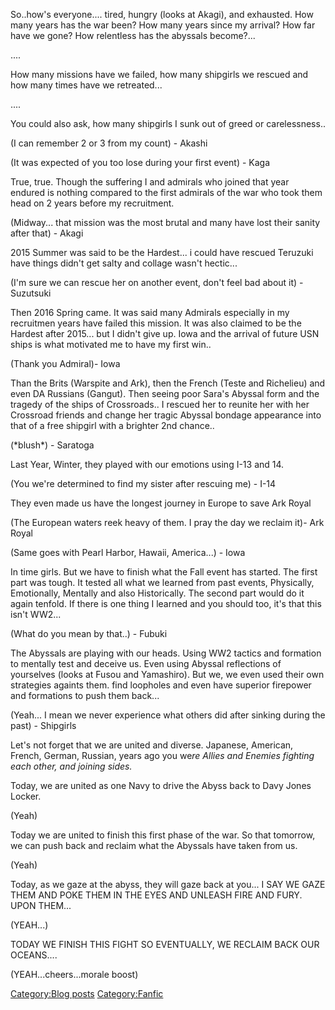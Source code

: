 So..how's everyone.... tired, hungry (looks at Akagi), and exhausted. How many years has the war been? How many years since my arrival? How far have we gone? How relentless has the abyssals become?... 

....

How many missions have we failed, how many shipgirls we rescued and how many times have we retreated...

....

You could also ask, how many shipgirls I sunk out of greed or carelessness..

(I can remember 2 or 3 from my count) - Akashi

(It was expected of you too lose during your first event) - Kaga

True, true. Though the suffering I and admirals who joined that year endured is nothing compared to the first admirals of the war who took them head on 2 years before my recruitment. 

(Midway... that mission was the most brutal and many have lost their sanity after that) - Akagi

2015 Summer was said to be the Hardest... i could have rescued Teruzuki have things didn't get salty and collage wasn't hectic...

(I'm sure we can rescue her on another event, don't feel bad about it) - Suzutsuki

Then 2016 Spring came. It was said many Admirals especially in my recruitmen years have failed this mission. It was also claimed to be the Hardest after 2015... but I didn't give up. Iowa and the arrival of future USN ships is what motivated me to have my first win..

(Thank you Admiral)- Iowa

Than the Brits (Warspite and Ark), then the French (Teste and Richelieu) and even DA Russians (Gangut). Then seeing poor Sara's Abyssal form and the tragedy of the ships of Crossroads.. I rescued her to reunite her with her Crossroad friends and change her tragic Abyssal bondage appearance into that of a free shipgirl with a brighter 2nd chance..

(*blush*) - Saratoga

Last Year, Winter, they played with our emotions using I-13 and 14. 

(You we're determined to find my sister after rescuing me) - I-14

They even made us have the longest journey in Europe to save Ark Royal

(The European waters reek heavy of them. I pray the day we reclaim it)- Ark Royal

(Same goes with Pearl Harbor, Hawaii, America...) - Iowa

In time girls. But we have to finish what the Fall event has started. The first part was tough. It tested all what we learned from past events, Physically, Emotionally, Mentally and also Historically. The second part would do it again tenfold. If there is one thing I learned and you should too, it's that this isn't WW2...

(What do you mean by that..) - Fubuki

The Abyssals are playing with our heads. Using WW2 tactics and formation to mentally test and deceive us. Even using Abyssal reflections of yourselves (looks at Fusou and Yamashiro). But we, we even used their own strategies againts them. find loopholes and even have superior firepower and formations to push them back...

(Yeah... I mean we never experience what others did after sinking during the past) - Shipgirls

Let's not forget that we are united and diverse. Japanese, American, French, German, Russian, years ago you we''re Allies and Enemies fighting each other, and joining sides.''





Today, we are united as one Navy to drive the Abyss back to Davy Jones Locker. 





(Yeah)





Today we are united to finish this first phase of the war. So that tomorrow, we can push back and reclaim what the Abyssals have taken from us.





(Yeah)





Today, as we gaze at the abyss, they will gaze back at you... I SAY WE GAZE THEM AND POKE THEM IN THE EYES AND UNLEASH FIRE AND FURY. UPON THEM...

(YEAH...)

TODAY WE FINISH THIS FIGHT SO EVENTUALLY, WE RECLAIM BACK OUR OCEANS....

(YEAH...cheers...morale boost)
[[Category:Blog posts]]
[[Category:Fanfic]]